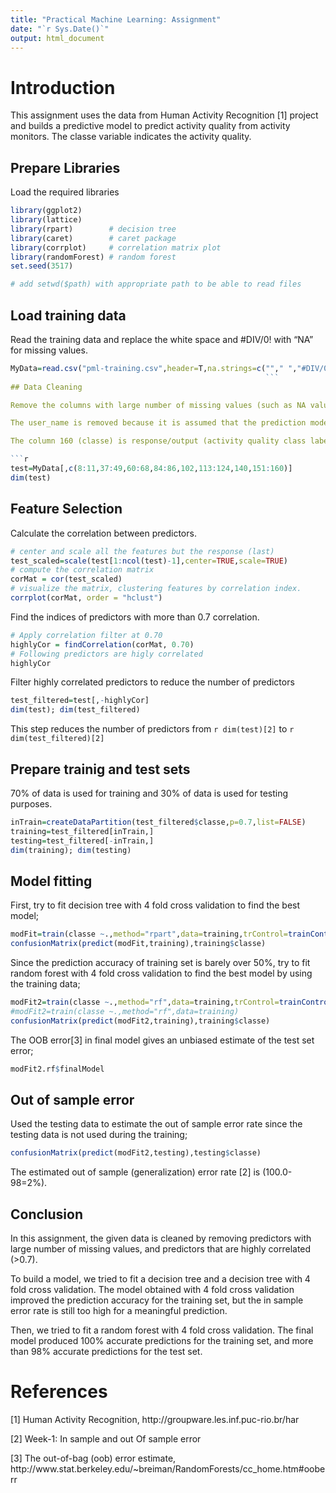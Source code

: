 ```yaml
---
title: "Practical Machine Learning: Assignment"
date: "`r Sys.Date()`"
output: html_document
---
```


# Introduction
This assignment uses the data from Human Activity Recognition [1] project and builds a predictive model to predict activity quality from activity monitors. The classe variable indicates the activity quality.

## Prepare Libraries

Load the required libraries

```r
library(ggplot2)
library(lattice)
library(rpart)        # decision tree
library(caret)        # caret package
library(corrplot)     # correlation matrix plot
library(randomForest) # random forest
set.seed(3517)
```
```r
# add setwd($path) with appropriate path to be able to read files
```

## Load training data

Read the training data and replace the white space and #DIV/0! with "NA" for missing values.
```r
MyData=read.csv("pml-training.csv",header=T,na.strings=c(""," ","#DIV/0!"));
                                                         ```
## Data Cleaning

Remove the columns with large number of missing values (such as NA values) since these columns will not contribute to the prediction. 

The user_name is removed because it is assumed that the prediction model should be subject independent.

The column 160 (classe) is response/output (activity quality class label).

```r
test=MyData[,c(8:11,37:49,60:68,84:86,102,113:124,140,151:160)]
dim(test)
```

## Feature Selection

Calculate the correlation between predictors.

```r
# center and scale all the features but the response (last)
test_scaled=scale(test[1:ncol(test)-1],center=TRUE,scale=TRUE)
# compute the correlation matrix
corMat = cor(test_scaled)
# visualize the matrix, clustering features by correlation index.
corrplot(corMat, order = "hclust")

```

Find the indices of predictors with more than 0.7 correlation.

```r
# Apply correlation filter at 0.70
highlyCor = findCorrelation(corMat, 0.70)
# Following predictors are higly correlated
highlyCor
```

Filter highly correlated predictors to reduce the number of predictors
```r
test_filtered=test[,-highlyCor]
dim(test); dim(test_filtered)
```
This step reduces the number of predictors 
from `r dim(test)[2]` to `r dim(test_filtered)[2]`

## Prepare trainig and test sets

70% of data is used for training and 30% of data is used for testing purposes.

```r
inTrain=createDataPartition(test_filtered$classe,p=0.7,list=FALSE)
training=test_filtered[inTrain,]
testing=test_filtered[-inTrain,]
dim(training); dim(testing)
```

## Model fitting

First, try to fit decision tree with 4 fold cross validation to find the best model;

```r
modFit=train(classe ~.,method="rpart",data=training,trControl=trainControl(method="cv",number=4))
confusionMatrix(predict(modFit,training),training$classe)
```

Since the prediction accuracy of training set is barely over 50%, try to fit random forest with 4 fold cross validation to find the best model by using the training data;

```r
modFit2=train(classe ~.,method="rf",data=training,trControl=trainControl(method="cv",number=4))
#modFit2=train(classe ~.,method="rf",data=training)
confusionMatrix(predict(modFit2,training),training$classe)
```

The OOB error[3] in final model gives an unbiased estimate of the test set error;

```r
modFit2.rf$finalModel
```

## Out of sample error

Used the testing data to estimate the out of sample error rate since the testing data is not used during the training;

```r
confusionMatrix(predict(modFit2,testing),testing$classe)
```
The estimated out of sample (generalization) error rate [2] is (100.0-98=2%).

## Conclusion

In this assignment, 
the given data is cleaned by removing predictors with large number of missing values, and predictors that are highly correlated (>0.7). 

To build a model, we tried to fit a decision tree and a decision tree with 4 fold cross validation. The model obtained with 4 fold cross validation improved the prediction accuracy for the training set, but the in sample error rate is still too high for a meaningful prediction.

Then, we tried to fit a random forest with 4 fold cross validation. 
The final model produced 100% accurate predictions for the training set,
and more than 98% accurate predictions for the test set.

# References

[1] Human Activity Recognition, http://groupware.les.inf.puc-rio.br/har

[2] Week-1: In sample and out Of sample error

[3] The out-of-bag (oob) error estimate, http://www.stat.berkeley.edu/~breiman/RandomForests/cc_home.htm#ooberr


